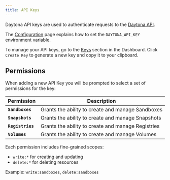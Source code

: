 ```yaml
---
title: API Keys
---
```


Daytona API keys are used to authenticate requests to the [Daytona API](/docs/en/tools/api).

The [Configuration](/docs/en/configuration) page explains how to set the `DAYTONA_API_KEY` environment variable.

To manage your API keys, go to the [Keys](https://app.daytona.io/dashboard/keys) section in the Dashboard. Click `Create Key` to generate a new key and copy it to your clipboard.

## Permissions

When adding a new API Key you will be prompted to select a set of permissions for the key:

| Permission | Description |
|------------|-------------|
| **`Sandboxes`** | Grants the ability to create and manage Sandboxes |
| **`Snapshots`** | Grants the ability to create and manage Snapshots |
| **`Registries`** | Grants the ability to create and manage Registries |
| **`Volumes`** | Grants the ability to create and manage Volumes |

Each permission includes fine-grained scopes:  

- `write:*` for creating and updating  
- `delete:*` for deleting resources  

Example: `write:sandboxes`, `delete:sandboxes`